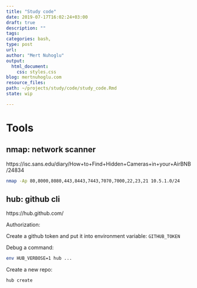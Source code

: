 ```yaml
---
title: "Study code"
date: 2019-07-17T16:02:24+03:00 
draft: true
description: ""
tags:
categories: bash, 
type: post
url:
author: "Mert Nuhoglu"
output:
  html_document:
    css: styles.css
blog: mertnuhoglu.com
resource_files:
path: ~/projects/study/code/study_code.Rmd
state: wip

---
```


# Tools

## nmap: network scanner

https://isc.sans.edu/diary/How+to+Find+Hidden+Cameras+in+your+AirBNB/24834

``` bash
nmap -Ap 80,8000,8080,443,8443,7443,7070,7000,22,23,21 10.5.1.0/24
``` 

## hub: github cli

https://hub.github.com/

Authorization:

Create a github token and put it into environment variable: `GITHUB_TOKEN`

Debug a command:

``` bash
env HUB_VERBOSE=1 hub ...
``` 

Create a new repo:

``` bash
hub create
``` 




